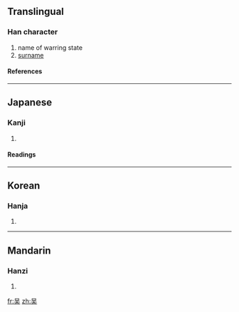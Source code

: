 {{see|吳}}

==Translingual==
===Han character===
{{Han char|rn=30|rad=口|as=04|sn=7|four=|canj=口一大 (RMK)}}
# name of warring state
# [[surname]]
====References====
{{Han ref|kx=0179.070|dkj=03366|dj=0397.010|hdz=10585.030|uh=5434|ud=21556}}
----
==Japanese==
===Kanji===
{{ja-kanji|grade=|rs=口04}}
# {{defn|Japanese}} 
====Readings====
{{ja-readings|on=[[ご]] (go)|kun=[[くれ]] (kure), [[くれる]] (kureru)}}
----
==Korean==
===Hanja===
{{ko-hanja|hangeul=오|rv=o|mr=o}}
# {{defn|Korean}}
----
==Mandarin==
===Hanzi===
{{cmn-hanzi|tra=吳|pin=[[wú]] ([[wu2]])|wg=wu<sup>2</sup>}}
# {{defn|Mandarin}}

[[fr:吴]]
[[zh:吴]]